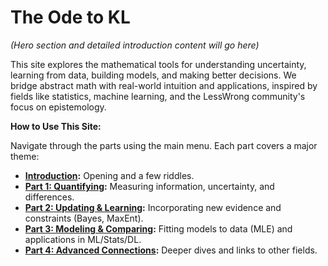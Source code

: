 # The Ode to KL

_(Hero section and detailed introduction content will go here)_

This site explores the mathematical tools for understanding uncertainty, learning from data, building models, and making better decisions. We bridge abstract math with real-world intuition and applications, inspired by fields like statistics, machine learning, and the LessWrong community's focus on epistemology.

**How to Use This Site:**

Navigate through the parts using the main menu. Each part covers a major theme:

- **[Introduction](00-introduction):** Opening and a few riddles.
- **[Part 1: Quantifying](01-quantifying):** Measuring information, uncertainty, and differences.
- **[Part 2: Updating & Learning](02-updating):** Incorporating new evidence and constraints (Bayes, MaxEnt).
- **[Part 3: Modeling & Comparing](03-modeling):** Fitting models to data (MLE) and applications in ML/Stats/DL.
- **[Part 4: Advanced Connections](04-advanced):** Deeper dives and links to other fields.
